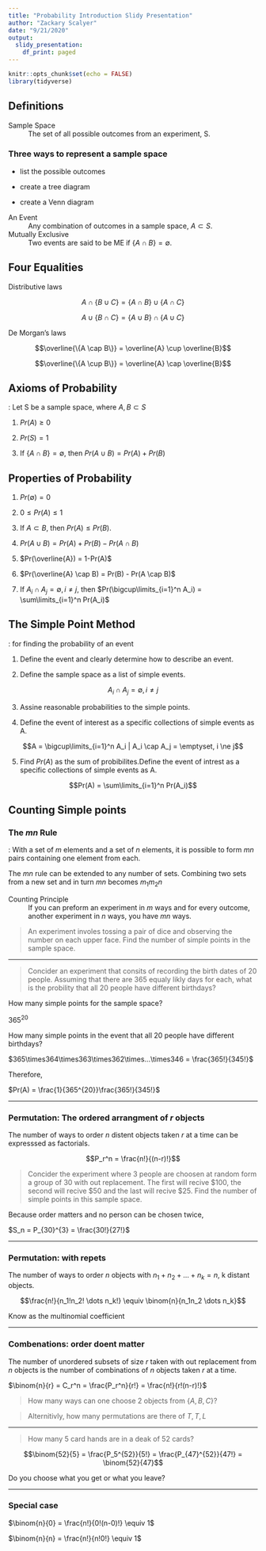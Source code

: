 ```yaml
---
title: "Probability Introduction Slidy Presentation"
author: "Zackary Scalyer"
date: "9/21/2020"
output: 
  slidy_presentation:
    df_print: paged
---
```


```r
knitr::opts_chunk$set(echo = FALSE)
library(tidyverse)
```

## Definitions

Sample Space  
: The set of all possible outcomes from an experiment, S.  

### Three ways to represent a sample space  

- list the possible outcomes  

- create a tree diagram  

- create a Venn diagram  

An Event  
: Any combination of outcomes in a sample space, $A \subset S$.  

Mutually Exclusive 
: Two events are said to be ME if $\{A \cap B\} = \emptyset$.  


## Four Equalities  

Distributive laws  

$$A \cap \{B \cup C\} = \{A \cap B\} \cup \{A \cap C\}$$  

$$A \cup \{B \cap C\} = \{A \cup B\} \cap \{A \cup C\}$$  

De Morgan's laws  

$$\overline{\{A \cap B\}} = \overline{A} \cup \overline{B}$$  

$$\overline{\{A \cup B\}} = \overline{A} \cap \overline{B}$$  


## Axioms of Probability  
: Let S be a sample space, where $A,B \subset S$  

1. $Pr(A) \ge 0$

2. $Pr(S) = 1$  

3. If $\{A \cap B\} = \emptyset$, then $Pr(A \cup B) = Pr(A) + Pr(B)$  


## Properties of Probability  

1. $Pr(\emptyset) = 0$  

2. $0 \le Pr(A) \le 1$  

3. If $A \subset B$, then $Pr(A) \le Pr(B)$.  

4. $Pr(A \cup B) = Pr(A) + Pr(B) - Pr(A \cap B)$  

5. $Pr(\overline{A}) = 1-Pr(A)$  

6. $Pr(\overline{A} \cap B) = Pr(B) - Pr(A \cap B)$  

7. If $A_i \cap A_j = \emptyset, i \ne j$, then $Pr(\bigcup\limits_{i=1}^n A_i) = \sum\limits_{i=1}^n Pr(A_i)$  

## The Simple Point Method  
: for finding the probability of an event  

1. Define the event and clearly determine how to describe an event.  

2. Define the sample space as a list of simple events. 

$$A_i \cap A_j = \emptyset, i \ne j$$  

3. Assine reasonable probabilities to the simple points.  

4. Define the event of interest as a specific collections of simple events as A.  

$$A = \bigcup\limits_{i=1}^n A_i | A_i \cap A_j = \emptyset, i \ne j$$  

5. Find $Pr(A)$ as the sum of probibilites.Define the event of intrest as a specific collections of simple events as A.  

$$Pr(A) = \sum\limits_{i=1}^n Pr(A_i)$$  


## Counting Simple points  

### The $mn$ Rule  
: With a set of $m$ elements and a set of $n$ elements, it is possible to form $mn$ pairs containing one element from each.  

The $mn$ rule can be extended to any number of sets. Combining two sets from a new set and in turn $mn$ becomes $m_1m_2n$  

Counting Principle  
: If you can preform an experiment in $m$ ways and for every outcome, another experiment in $n$ ways, you have $mn$ ways.  

> An experiment involes tossing a pair of dice and observing the number on each upper face. Find the number of simple points in the sample space.  

***  

> Concider an experiment that consits of recording the birth dates of 20 people. Assuming that there are 365 equaly likly days for each, what is the probility that all 20 people have different birthdays?  

How many simple points for the sample space?

$365^{20}$  

How many simple points in the event that all 20 people have different birthdays?  

$365\times364\times363\times362\times...\times346 = \frac{365!}{345!}$  

Therefore, 

$Pr(A) = \frac{1}{365^{20}}\frac{365!}{345!}$   

***  

### Permutation: The ordered arrangment of $r$ objects

The number of ways to order $n$ distent objects taken $r$ at a time can be expresssed as factorials.  

$$P_r^n = \frac{n!}{(n-r)!}$$   


> Concider the experiment where 3 people are choosen at random form a group of 30 with out replacement. The first will recive \$100, the second will recive \$50 and the last will recive \$25. Find the number of simple points in this sample space.  

Because order matters and no person can be chosen twice,  

$S_n = P_{30}^{3} = \frac{30!}{27!}$  


***  

### Permutation: with repets

The number of ways to order $n$ objects with $n_1 + n_2 + ... + n_k = n$, k distant objects.    

$$\frac{n!}{n_1!n_2! \dots n_k!} \equiv \binom{n}{n_1n_2 \dots n_k}$$  

Know as the multinomial coefficient  


***  


### Combenations: order doent matter  

The number of unordered subsets of size $r$ taken with out replacement from $n$ objects is the number of combinations of $n$ objects taken $r$ at a time.  

$\binom{n}{r} = C_r^n = \frac{P_r^n}{r!} = \frac{n!}{r!(n-r)!}$  

> How many ways can one choose 2 objects from $\{A,B,C\}$?  

> Alternitivly, how many permutations are there of ${T,T,L}$  


***  


> How many 5 card hands are in a deak of 52 cards?  

$$\binom{52}{5} = \frac{P_5^{52}}{5!} = \frac{P_{47}^{52}}{47!} = \binom{52}{47}$$  

Do you choose what you get or what you leave?  


***  


### Special case  

$\binom{n}{0} = \frac{n!}{0!(n-0)!} \equiv 1$  

$\binom{n}{n} = \frac{n!}{n!0!} \equiv 1$  
